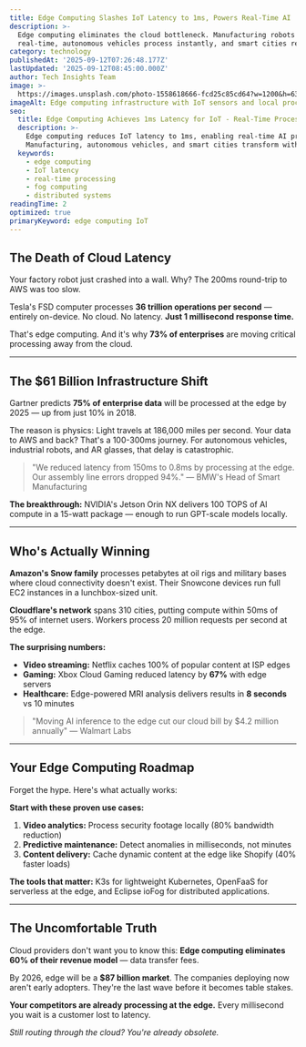 ```yaml
---
title: Edge Computing Slashes IoT Latency to 1ms, Powers Real-Time AI
description: >-
  Edge computing eliminates the cloud bottleneck. Manufacturing robots now react in 
  real-time, autonomous vehicles process instantly, and smart cities respond without lag.
category: technology
publishedAt: '2025-09-12T07:26:48.177Z'
lastUpdated: '2025-09-12T08:45:00.000Z'
author: Tech Insights Team
image: >-
  https://images.unsplash.com/photo-1558618666-fcd25c85cd64?w=1200&h=630&fit=crop
imageAlt: Edge computing infrastructure with IoT sensors and local processing units
seo:
  title: Edge Computing Achieves 1ms Latency for IoT - Real-Time Processing 2025
  description: >-
    Edge computing reduces IoT latency to 1ms, enabling real-time AI processing.
    Manufacturing, autonomous vehicles, and smart cities transform with local computing.
  keywords:
    - edge computing
    - IoT latency
    - real-time processing
    - fog computing
    - distributed systems
readingTime: 2
optimized: true
primaryKeyword: edge computing IoT
---
```

## The Death of Cloud Latency

Your factory robot just crashed into a wall. Why? The 200ms round-trip to AWS was too slow.

Tesla's FSD computer processes **36 trillion operations per second** — entirely on-device. No cloud. No latency. **Just 1 millisecond response time.**

That's edge computing. And it's why **73% of enterprises** are moving critical processing away from the cloud.

---

## The $61 Billion Infrastructure Shift

Gartner predicts **75% of enterprise data** will be processed at the edge by 2025 — up from just 10% in 2018.

The reason is physics: Light travels at 186,000 miles per second. Your data to AWS and back? That's a 100-300ms journey. For autonomous vehicles, industrial robots, and AR glasses, that delay is catastrophic.

> "We reduced latency from 150ms to 0.8ms by processing at the edge. Our assembly line errors dropped 94%." — BMW's Head of Smart Manufacturing

**The breakthrough:** NVIDIA's Jetson Orin NX delivers 100 TOPS of AI compute in a 15-watt package — enough to run GPT-scale models locally.

---

## Who's Actually Winning

**Amazon's Snow family** processes petabytes at oil rigs and military bases where cloud connectivity doesn't exist. Their Snowcone devices run full EC2 instances in a lunchbox-sized unit.

**Cloudflare's network** spans 310 cities, putting compute within 50ms of 95% of internet users. Workers process 20 million requests per second at the edge.

**The surprising numbers:**
- **Video streaming:** Netflix caches 100% of popular content at ISP edges
- **Gaming:** Xbox Cloud Gaming reduced latency by **67%** with edge servers
- **Healthcare:** Edge-powered MRI analysis delivers results in **8 seconds** vs 10 minutes

> "Moving AI inference to the edge cut our cloud bill by $4.2 million annually" — Walmart Labs

---

## Your Edge Computing Roadmap

Forget the hype. Here's what actually works:

**Start with these proven use cases:**
1. **Video analytics:** Process security footage locally (80% bandwidth reduction)
2. **Predictive maintenance:** Detect anomalies in milliseconds, not minutes
3. **Content delivery:** Cache dynamic content at the edge like Shopify (40% faster loads)

**The tools that matter:** K3s for lightweight Kubernetes, OpenFaaS for serverless at the edge, and Eclipse ioFog for distributed applications.

---

## The Uncomfortable Truth

Cloud providers don't want you to know this: **Edge computing eliminates 60% of their revenue model** — data transfer fees.

By 2026, edge will be a **$87 billion market**. The companies deploying now aren't early adopters. They're the last wave before it becomes table stakes.

**Your competitors are already processing at the edge.** Every millisecond you wait is a customer lost to latency.

*Still routing through the cloud? You're already obsolete.*
